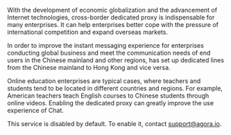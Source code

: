 With the development of economic globalization and the advancement of Internet technologies, cross-border dedicated proxy is indispensable for many enterprises. It can help enterprises better cope with the pressure of international competition and expand overseas markets.

In order to improve the instant messaging experience for enterprises conducting global business and meet the communication needs of end users in the Chinese mainland and other regions, <Vg k="COMPANY"/> has set up dedicated lines from the Chinese mainland to Hong Kong and vice versa.

Online education enterprises are typical cases, where teachers and students tend to be located in different countries and regions. For example, American teachers teach English courses to Chinese students through online videos. Enabling the dedicated proxy can greatly improve the use experience of <Vg k="COMPANY"/> Chat.

This service is disabled by default. To enable it, contact [support@agora.io](mailto:support@agora.io).